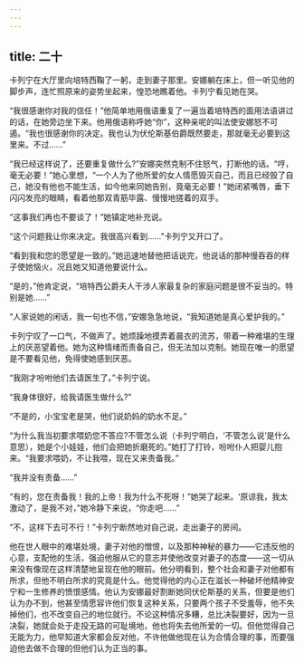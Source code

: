 ```yaml
---
---
---
```

title: 二十
---




卡列宁在大厅里向培特西鞠了一躬，走到妻子那里。安娜躺在床上，但一听见他的脚步声，连忙照原来的姿势坐起来，惶恐地瞧着他。卡列宁看见她在哭。

“我很感谢你对我的信任！”他简单地用俄语重复了一遍当着培特西的面用法语讲过的话，在她旁边坐下来。他用俄语称呼她“你”，这种亲呢的叫法使安娜怒不可遏。“我也很感谢你的决定。我也认为伏伦斯基伯爵既然要走，那就毫无必要到这里来。不过……”

“我已经这样说了，还要重复做什么?”安娜突然克制不住怒气，打断他的话。“哼，毫无必要！”她心里想，“一个人为了他所爱的女人情愿毁灭自己，而且已经毁了自己，她没有他也不能生活，如今他来同她告别，竟毫无必要！”她闭紧嘴唇，垂下闪闪发亮的眼睛，看着他那双青筋毕露、慢慢地搓着的双手。

“这事我们再也不要谈了！”她镇定地补充说。

“这个问题我让你来决定。我很高兴看到……”卡列宁又开口了。

“看到我和您的愿望是一致的。”她迅速地替他把话说完，他说话的那种慢吞吞的样子使她恼火，况且她又知道他要说什么。

“是的，”他肯定说，“培特西公爵夫人干涉人家最复杂的家庭问题是很不妥当的。特别是她……”

“人家说她的闲话，我一句也不信，”安娜急急地说，“我知道她是真心爱护我的。”

卡列宁叹了一口气，不做声了。她烦躁地摸弄着晨衣的流苏，带着一种难堪的生理上的厌恶望着他。她为这种情绪而责备自己，但无法加以克制。她现在唯一的愿望是不要看见他，免得使她感到厌恶。

“我刚才吩咐他们去请医生了。”卡列宁说。

“我身体很好，给我请医生做什么?”

“不是的，小宝宝老是哭，他们说奶妈的奶水不足。”

“为什么我当初要求喂奶您不答应?不管怎么说（卡列宁明白，‘不管怎么说’是什么意思），她是个小娃娃，他们会把她折磨死的。”她打了打铃，吩咐仆人把婴儿抱来。“我要求喂奶，不让我喂，现在又来责备我。”

“我并没有责备……”

“有的，您在责备我！我的上帝！我为什么不死呀！”她哭了起来。‘原谅我，我太激动了，是我不对，”她冷静下来说，“你走吧……”

“不，这样下去可不行！”卡列宁断然地对自己说，走出妻子的房间。

他在世人眼中的难堪处境，妻子对他的憎恨，以及那种神秘的暴力——它违反他的心意，支配他的生活，强迫他服从它的意志并使他改变对妻子的态度——这一切从来没有像现在这样清楚地呈现在他的眼前。他分明看到，整个社会和妻子对他都有所求，但他不明白所求的究竟是什么。他觉得他的内心正在滋长一种破坏他精神安宁和一生修养的愤恨感情。他认为安娜最好割断她同伏伦斯基的关系，但要是他们认为办不到，他甚至情愿容许他们恢复这种关系，只要两个孩子不受羞辱，他不失掉他们，也不改变自己的地位就行。不论这种情况多糟，总比决裂要好，因为一旦决裂，她就会处于走投无路的可耻境地，他也将失去他所爱的一切。但他觉得自己无能为力，他早知道大家都会反对他，不许他做他现在认为合情合理的事，而要强迫他去做不合理的但他们认为正当的事。